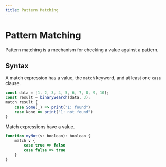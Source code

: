```yaml
---
title: Pattern Matching
---
```


# Pattern Matching

Pattern matching is a mechanism for checking a value against a pattern.

## Syntax

A match expression has a value, the `match` keyword, and at least one `case` clause.

```js
const data = [1, 2, 3, 4, 5, 6, 7, 8, 9, 10];
const result = binarySearch(data, 3);
match result {
    case Some(_) => print("1: found")
    case None => print("1: not found")
}
```

Match expressions have a value.

```js
function myNot(v: boolean): boolean {
    match v {
        case true => false
        case false => true
    }
}
```
